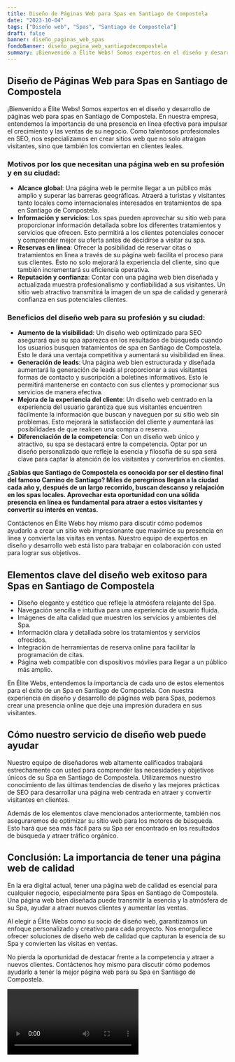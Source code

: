 ```yaml
---
title: Diseño de Páginas Web para Spas en Santiago de Compostela
date: "2023-10-04"
tags: ["Diseño web", "Spas", "Santiago de Compostela"]
draft: false
banner: diseño_paginas_web_spas
fondoBanner: diseño_pagina_web_santiagodecompostela
summary: ¡Bienvenido a Élite Webs! Somos expertos en el diseño y desarrollo de páginas web para spas en Santiago de Compostela. En nuestra empresa, entendemos la importancia de una presencia en línea efectiva para impulsar el crecimiento y las ventas de su negocio. Como talentosos profesionales en SEO, nos especializamos en crear sitios web que no solo atraigan visitantes, sino que también los conviertan en clientes leales.
---
```



## Diseño de Páginas Web para Spas en Santiago de Compostela

¡Bienvenido a Élite Webs! Somos expertos en el diseño y desarrollo de páginas web para spas en Santiago de Compostela. En nuestra empresa, entendemos la importancia de una presencia en línea efectiva para impulsar el crecimiento y las ventas de su negocio. Como talentosos profesionales en SEO, nos especializamos en crear sitios web que no solo atraigan visitantes, sino que también los conviertan en clientes leales.

### Motivos por los que necesitan una página web en su profesión y en su ciudad:

- **Alcance global**: Una página web le permite llegar a un público más amplio y superar las barreras geográficas. Atraerá a turistas y visitantes tanto locales como internacionales interesados en tratamientos de spa en Santiago de Compostela.
- **Información y servicios**: Los spas pueden aprovechar su sitio web para proporcionar información detallada sobre los diferentes tratamientos y servicios que ofrecen. Esto permitirá a los clientes potenciales conocer y comprender mejor su oferta antes de decidirse a visitar su spa.
- **Reservas en línea**: Ofrecer la posibilidad de reservar citas o tratamientos en línea a través de su página web facilita el proceso para sus clientes. Esto no solo mejorará la experiencia del cliente, sino que también incrementará su eficiencia operativa.
- **Reputación y confianza**: Contar con una página web bien diseñada y actualizada muestra profesionalismo y confiabilidad a sus visitantes. Un sitio web atractivo transmitirá la imagen de un spa de calidad y generará confianza en sus potenciales clientes.

### Beneficios del diseño web para su profesión y su ciudad:

- **Aumento de la visibilidad**: Un diseño web optimizado para SEO asegurará que su spa aparezca en los resultados de búsqueda cuando los usuarios busquen tratamientos de spa en Santiago de Compostela. Esto le dará una ventaja competitiva y aumentará su visibilidad en línea.
- **Generación de leads**: Una página web bien estructurada y diseñada aumentará la generación de leads al proporcionar a sus visitantes formas de contacto y suscripción a boletines informativos. Esto le permitirá mantenerse en contacto con sus clientes y promocionar sus servicios de manera efectiva.
- **Mejora de la experiencia del cliente**: Un diseño web centrado en la experiencia del usuario garantiza que sus visitantes encuentren fácilmente la información que buscan y naveguen por su sitio web sin problemas. Esto mejorará la satisfacción del cliente y aumentará las posibilidades de que realicen una compra o reserva.
- **Diferenciación de la competencia**: Con un diseño web único y atractivo, su spa se destacará entre la competencia. Optar por un diseño personalizado que refleje la esencia y filosofía de su spa será clave para captar la atención de los visitantes y convertirlos en clientes.

**¿Sabías que Santiago de Compostela es conocida por ser el destino final del famoso Camino de Santiago? Miles de peregrinos llegan a la ciudad cada año y, después de un largo recorrido, buscan descanso y relajación en los spas locales. Aprovechar esta oportunidad con una sólida presencia en línea es fundamental para atraer a estos visitantes y convertir su interés en ventas.**

Contáctenos en Élite Webs hoy mismo para discutir cómo podemos ayudarlo a crear un sitio web impresionante que maximice su presencia en línea y convierta las visitas en ventas. Nuestro equipo de expertos en diseño y desarrollo web está listo para trabajar en colaboración con usted para lograr sus objetivos.

<GifSeo />

<Cta />

## Elementos clave del diseño web exitoso para Spas en Santiago de Compostela

- Diseño elegante y estético que refleje la atmósfera relajante del Spa.
- Navegación sencilla e intuitiva para una experiencia de usuario fluida.
- Imágenes de alta calidad que muestren los servicios y ambientes del Spa.
- Información clara y detallada sobre los tratamientos y servicios ofrecidos.
- Integración de herramientas de reserva online para facilitar la programación de citas.
- Página web compatible con dispositivos móviles para llegar a un público más amplio.

En Élite Webs, entendemos la importancia de cada uno de estos elementos para el éxito de un Spa en Santiago de Compostela. Con nuestra experiencia en diseño y desarrollo de páginas web para Spas, podemos crear una presencia online que deje una impresión duradera en sus visitantes.

## Cómo nuestro servicio de diseño web puede ayudar

Nuestro equipo de diseñadores web altamente calificados trabajará estrechamente con usted para comprender las necesidades y objetivos únicos de su Spa en Santiago de Compostela. Utilizaremos nuestro conocimiento de las últimas tendencias de diseño y las mejores prácticas de SEO para desarrollar una página web centrada en atraer y convertir visitantes en clientes.

Además de los elementos clave mencionados anteriormente, también nos aseguraremos de optimizar su sitio web para los motores de búsqueda. Esto hará que sea más fácil para su Spa ser encontrado en los resultados de búsqueda y atraer tráfico orgánico.

## Conclusión: La importancia de tener una página web de calidad

En la era digital actual, tener una página web de calidad es esencial para cualquier negocio, especialmente para Spas en Santiago de Compostela. Una página web bien diseñada puede transmitir la esencia y la atmósfera de su Spa, ayudar a atraer nuevos clientes y aumentar las ventas.

Al elegir a Élite Webs como su socio de diseño web, garantizamos un enfoque personalizado y creativo para cada proyecto. Nos enorgullece ofrecer soluciones de diseño web de calidad que capturan la esencia de su Spa y convierten las visitas en ventas.

No pierda la oportunidad de destacar frente a la competencia y atraer a nuevos clientes. Contáctenos hoy mismo para discutir cómo podemos ayudarlo a tener la mejor página web para su Spa en Santiago de Compostela.

<Video />

<CtaBot job="Spas" city="Santiago de Compostela" />

<Gmaps query="Santiago de Compostela+españa+maps" />
